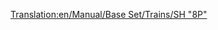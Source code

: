 [[Translation:en/Manual/Base Set/Trains/SH "8P"]]
{{ru/Manual/Base Set/Trains/Поезда|Image=[[File:en/Manual/Base Set/Trains/Sh8p.png]]
|Name=SH "8P"
|Cost=£ 25781 (1289050 р.)
|Speed=144 км/ч (90 миль/ч)
|Weight=170 т
|Power=1600 л.с. (1193 кВт)
|Annual=£ 2132 (106600 р.)
|Designed=1954
|Lifespan=23
|Capacity=нет
|Description=Самый быстрый, самый мощный и самый дорогой паровоз умереренного климата в TTD. Поклонники стимпанка могут с неохотой агрейдиться с него...
|Real-life=Странным образом этот локомотив основан на одном из [http://en.wikipedia.org/wiki/BR_Standard_Class_8 BR Standard Class 8].
}}